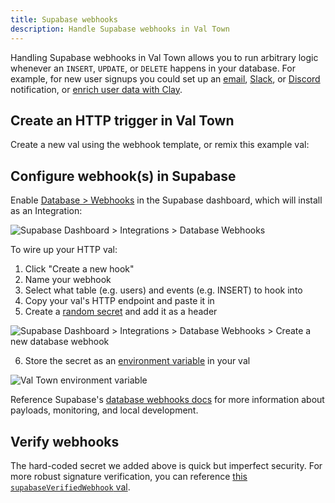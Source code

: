 ```yaml
---
title: Supabase webhooks
description: Handle Supabase webhooks in Val Town
---
```



Handling Supabase webhooks in Val Town allows you to run arbitrary logic whenever an `INSERT`, `UPDATE`, or `DELETE` happens in your database. For example, for new user signups you could set up an [email](/std/email), [Slack](/integrations/slack/send-messages-to-slack), or [Discord](/integrations/discord/send-message) notification, or [enrich user data with Clay](https://www.val.town/x/charmaine/clay-proxy).

## Create an HTTP trigger in Val Town

Create a new val using the webhook template, or remix this example val:

<Val url="https://www.val.town/embed/x/petermillspaugh/supabaseWebhook/main.ts" />

## Configure webhook(s) in Supabase

Enable [Database > Webhooks](https://supabase.com/dashboard/project/_/integrations/webhooks/webhooks) in the Supabase dashboard, which will install as an Integration:

![Supabase Dashboard > Integrations > Database Webhooks](./supabase-database-webhooks.png)

To wire up your HTTP val:

1. Click "Create a new hook"
2. Name your webhook
3. Select what table (e.g. users) and events (e.g. INSERT) to hook into
4. Copy your val's HTTP endpoint and paste it in
5. Create a [random secret](https://randomkeygen.com) and add it as a header

![Supabase Dashboard > Integrations > Database Webhooks > Create a new database webhook](./supabase-create-new-database-webhook.png)

6. Store the secret as an [environment variable](/reference/environment-variables/) in your val

![Val Town environment variable](./supabase-webhook-secret-env-var.png)

Reference Supabase's [database webhooks docs](https://supabase.com/docs/guides/database/webhooks) for more information about payloads, monitoring, and local development.

## Verify webhooks

The hard-coded secret we added above is quick but imperfect security. For more robust signature verification, you can reference [this `supabaseVerifiedWebhook` val](https://www.val.town/x/petermillspaugh/supabaseVerifiedWebhook).
